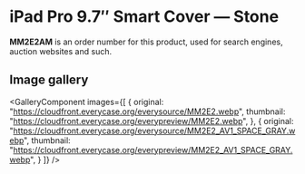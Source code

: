 
# iPad Pro 9.7″ Smart Cover — Stone

<Callout type='info' emoji='👉🏻'>**MM2E2AM** is an order number for this product, used for search engines, auction websites and such.</Callout>

## Image gallery

<GalleryComponent
    images={[
      {
        original: "https://cloudfront.everycase.org/everysource/MM2E2.webp",
        thumbnail: "https://cloudfront.everycase.org/everypreview/MM2E2.webp",
      },
      {
        original: "https://cloudfront.everycase.org/everysource/MM2E2_AV1_SPACE_GRAY.webp",
        thumbnail: "https://cloudfront.everycase.org/everypreview/MM2E2_AV1_SPACE_GRAY.webp",
      }
    ]}
  />
